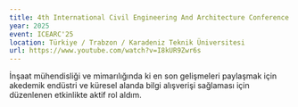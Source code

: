 ```yaml
---
title: 4th International Civil Engineering And Architecture Conference
year: 2025
event: ICEARC'25
location: Türkiye / Trabzon / Karadeniz Teknik Üniversitesi 
url: https://www.youtube.com/watch?v=I8kUR9Zwr6s
---
```


İnşaat mühendisliği ve mimarılığında ki en son gelişmeleri paylaşmak için akedemik endüstri ve küresel alanda bilgi alışverişi sağlaması için düzenlenen etkinlikte aktif rol aldım.